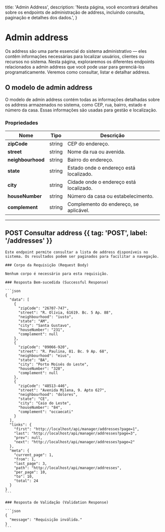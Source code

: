   title: 'Admin Address',
  description: 'Nesta página, você encontrará detalhes sobre os endpoints de administração de address, incluindo consulta, paginação e detalhes dos dados.',
}

# Admin address 

Os address são uma parte essencial do sistema administrativo — eles contêm informações necessárias para localizar usuários, clientes ou recursos no sistema. Nesta página, exploraremos os diferentes endpoints relacionados a admin address  que você pode usar para gerenciá-los programaticamente. Veremos como consultar, listar e detalhar address.

## O modelo de admin address 

O modelo de admin address  contém todas as informações detalhadas sobre os address armazenados no sistema, como CEP, rua, bairro, estado e número da casa. Essas informações são usadas para gestão e localização.

### Propriedades

| Nome                | Tipo       | Descrição                                             |
|---------------------|------------|-----------------------------------------------------|
| **zipCode**         | string     | CEP do endereço.                                     |
| **street**          | string     | Nome da rua ou avenida.                              |
| **neighbourhood**   | string     | Bairro do endereço.                                  |
| **state**           | string     | Estado onde o endereço está localizado.             |
| **city**            | string     | Cidade onde o endereço está localizado.             |
| **houseNumber**     | string     | Número da casa ou estabelecimento.                  |
| **complement**      | string     | Complemento do endereço, se aplicável.              |

---

## POST Consultar address {{ tag: 'POST', label: '/addresses' }}

<Row>
  <Col>

    Este endpoint permite consultar a lista de address disponíveis no sistema. Os resultados podem ser paginados para facilitar a navegação.

    ### Corpo da Requisição (Request Body)

    Nenhum corpo é necessário para esta requisição.

    ### Resposta Bem-sucedida (Successful Response)

    ```json
    {
      "data": [
        {
          "zipCode": "26707-747",
          "street": "R. Olívia, 61619. Bc. 5 Ap. 88",
          "neighbourhood": "iusto",
          "state": "AM",
          "city": "Santa Gustavo",
          "houseNumber": "231",
          "complement": null
        },
        {
          "zipCode": "09066-920",
          "street": "R. Paulina, 81. Bc. 9 Ap. 68",
          "neighbourhood": "eius",
          "state": "BA",
          "city": "Porto Moisés do Leste",
          "houseNumber": "328",
          "complement": null
        },
        {
          "zipCode": "48513-446",
          "street": "Avenida Milena, 9. Apto 627",
          "neighbourhood": "dolores",
          "state": "CE",
          "city": "Caio do Leste",
          "houseNumber": "84",
          "complement": "occaecati"
        }
      ],
      "links": {
        "first": "http://localhost/api/manager/addresses?page=1",
        "last": "http://localhost/api/manager/addresses?page=3",
        "prev": null,
        "next": "http://localhost/api/manager/addresses?page=2"
      },
      "meta": {
        "current_page": 1,
        "from": 1,
        "last_page": 3,
        "path": "http://localhost/api/manager/addresses",
        "per_page": 10,
        "to": 10,
        "total": 24
      }
    }
    ```

    ### Resposta de Validação (Validation Response)

    ```json
    {
      "message": "Requisição inválida."
    }
    ```

  </Col>
</Row>